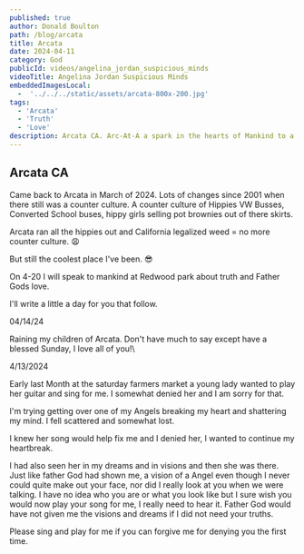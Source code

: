 ```yaml
---
published: true
author: Donald Boulton
path: /blog/arcata
title: Arcata
date: 2024-04-11
category: God
publicId: videos/angelina_jordan_suspicious_minds
videoTitle: Angelina Jordan Suspicious Minds
embeddedImagesLocal:
  -  '../../../static/assets/arcata-800x-200.jpg' 
tags: 
  - 'Arcata' 
  - 'Truth' 
  - 'Love'
description: Arcata CA. Arc-At-A a spark in the hearts of Mankind to a new beginning.
---
```



<GatsbyImage alt="about" imgclass="block object-cover object-center w-full h-full rounded-lg" image={getImage(props.localImages[0])} />

## Arcata CA

Came back to Arcata in March of 2024. Lots of changes since 2001 when there still was a counter culture. A counter culture of Hippies VW Busses, Converted School buses, hippy girls selling pot brownies out of there skirts.

Arcata ran all the hippies out and California legalized weed = no more counter culture. 😩

But still the coolest place I've been. 😎

On 4-20 I will speak to mankind at Redwood park about truth and Father Gods love.

I'll write a little a day for you that follow.

04/14/24

Raining my children of Arcata. Don't have much to say except have a blessed Sunday, I love all of you!\

<Section>

4/13/2024

Early last Month at the saturday farmers market a young lady wanted to play her guitar and sing for me. I somewhat denied her and I am sorry for that.

I'm trying getting over one of my Angels breaking my heart and shattering my mind. I fell scattered and somewhat lost.

I knew her song would help fix me and I denied her, I wanted to continue my heartbreak. 

I had also seen her in my dreams and in visions and then she was there. Just like father God had shown me, a vision of a Angel even though I never could quite make out your face, nor did I really look at you when we were talking. I have no idea who you are or what you look like but I sure wish you would now play your song for me, I really need to hear it. Father God would have not given me the visions and dreams if I did not need your truths. 

Please sing and play for me if you can forgive me for denying you the first time.

</Section>